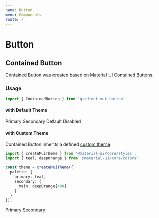 ```yaml
---
name: Button
menu: Components
route: /
---
```


# Button

## Contained Button

Contained Button was created based on [Material UI Contained Buttons](https://material-ui.com/components/buttons/#contained-buttons).

### Usage

```ts
import { ContainedButton } from 'gradient-mui-button'
```

#### with Default Theme

<Playground>
  <ContainedButton color="primary">Primary</ContainedButton>
  <ContainedButton color="secondary">Secondary</ContainedButton>
  <ContainedButton>Default</ContainedButton>
  <ContainedButton color="primary" disabled={true}>Disabled</ContainedButton>
</Playground>

#### with Custom Theme


Contained Button inherits a defined [custom theme](https://material-ui.com/customization/color/).

```ts
import { createMuiTheme } from '@material-ui/core/styles';
import { teal, deepOrange } from '@material-ui/core/colors'

const theme = createMuiTheme({
  palette: {
    primary: teal,
    secondary: {
      main: deepOrange[400]
    }
  }
});
```

<Playground>
  <ThemeProvider theme={theme}>
    <ContainedButton color="primary">Primary</ContainedButton>
    <ContainedButton color="secondary">Secondary</ContainedButton>
  </ThemeProvider>
</Playground>
